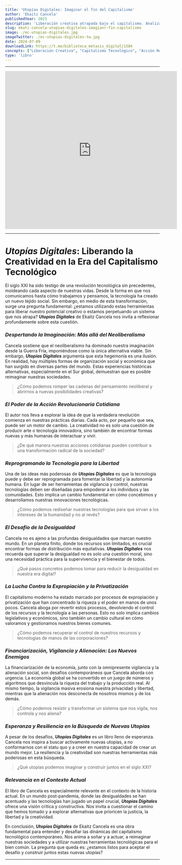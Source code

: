 ```yaml
---
title: 'Utopías Digitales: Imaginar el fin del Capitalismo'
author: 'Ekaitz Cancela'
publishedYear: 2023
description: 'Liberación creativa atrapada bajo el capitalismo. Analiza alternativas globales, reprogramación de la tecnología para la libertad y superación de la desigualdad y vigilancia. Una llamada a la acción revolucionaria cotidiana.'
slug: ekati-cancela-utopias-digitales-imagianr-fin-capitalismo
image: ./ec-utopias-digitales.jpg
imageTwitter: ./ec-utopias-digitales-tw.jpg
date: 2024-07-09
downloadLink: https://t.me/biblioteca_metaxis_digital/1584
concepts: ["Liberación Creativa", "Capitalismo Tecnológico", "Acción Revolucionaria", "Desigualdad Global", "Reprogramación Tecnológica", "Ekaitz Cancela"]
type: 'libro'
---
```


---

<iframe width="560" height="515" src="https://www.youtube.com/embed/DFP8RuCeLic?si=pAouPEpOwk6mPLlF" title="YouTube video player" frameborder="0" allow="accelerometer; autoplay; clipboard-write; encrypted-media; gyroscope; picture-in-picture; web-share" referrerpolicy="strict-origin-when-cross-origin" allowfullscreen></iframe>

---

# _Utopías Digitales_: Liberando la Creatividad en la Era del Capitalismo Tecnológico

El siglo XXI ha sido testigo de una revolución tecnológica sin precedentes, moldeando cada aspecto de nuestras vidas. Desde la forma en que nos comunicamos hasta cómo trabajamos y pensamos, la tecnología ha creado un nuevo tejido social. Sin embargo, en medio de esta transformación, surge una pregunta fundamental: ¿estamos utilizando estas herramientas para liberar nuestro potencial creativo o estamos perpetuando un sistema que nos atrapa? **_Utopías Digitales_** de Ekaitz Cancela nos invita a reflexionar profundamente sobre esta cuestión.

### _Despertando la Imaginación: Más allá del Neoliberalismo_

Cancela sostiene que el neoliberalismo ha dominado nuestra imaginación desde la Guerra Fría, imponiéndose como la única alternativa viable. Sin embargo, **_Utopías Digitales_** argumenta que esta hegemonía es una ilusión. En realidad, hay múltiples formas de organización social y económica que han surgido en diversas partes del mundo. Estas experiencias históricas alternativas, especialmente en el Sur global, demuestran que es posible reimaginar nuestras sociedades.

> ¿Cómo podemos romper las cadenas del pensamiento neoliberal y abrirnos a nuevas posibilidades creativas?

### _El Poder de la Acción Revolucionaria Cotidiana_

El autor nos lleva a explorar la idea de que la verdadera revolución comienza en nuestras prácticas diarias. Cada acto, por pequeño que sea, puede ser un motor de cambio. La creatividad no es solo una cuestión de producir arte o tecnología innovadora, sino también de encontrar formas nuevas y más humanas de interactuar y vivir.

> ¿De qué manera nuestras acciones cotidianas pueden contribuir a una transformación radical de la sociedad?

### _Reprogramando la Tecnología para la Libertad_

Una de las ideas más poderosas de **_Utopías Digitales_** es que la tecnología puede y debe ser reprogramada para fomentar la libertad y la autonomía humana. En lugar de ser herramientas de vigilancia y control, nuestras tecnologías deben ser diseñadas para empoderar a los individuos y las comunidades. Esto implica un cambio fundamental en cómo concebimos y desarrollamos nuestras innovaciones tecnológicas.

> ¿Cómo podemos rediseñar nuestras tecnologías para que sirvan a los intereses de la humanidad y no al revés?

### _El Desafío de la Desigualdad_

Cancela no es ajeno a las profundas desigualdades que marcan nuestro mundo. En un planeta finito, donde los recursos son limitados, es crucial encontrar formas de distribución más equitativas. **_Utopías Digitales_** nos recuerda que superar la desigualdad no es solo una cuestión moral, sino una necesidad práctica para la supervivencia y el bienestar de todos.

> ¿Qué pasos concretos podemos tomar para reducir la desigualdad en nuestra era digital?

### _La Lucha Contra la Expropiación y la Privatización_

El capitalismo moderno ha estado marcado por procesos de expropiación y privatización que han concentrado la riqueza y el poder en manos de unos pocos. Cancela aboga por revertir estos procesos, devolviendo el control de los recursos y la tecnología a las personas. Esto no solo implica cambios legislativos y económicos, sino también un cambio cultural en cómo valoramos y gestionamos nuestros bienes comunes.

> ¿Cómo podemos recuperar el control de nuestros recursos y tecnologías de manos de las corporaciones?

### _Financiarización, Vigilancia y Alienación: Los Nuevos Enemigos_

La financiarización de la economía, junto con la omnipresente vigilancia y la alienación social, son desafíos contemporáneos que Cancela aborda con urgencia. La economía global se ha convertido en un juego de números y algoritmos que desvincula la riqueza del trabajo y la producción real. Al mismo tiempo, la vigilancia masiva erosiona nuestra privacidad y libertad, mientras que la alienación nos desconecta de nosotros mismos y de los demás.

> ¿Cómo podemos resistir y transformar un sistema que nos vigila, nos controla y nos aliena?

### _Esperanza y Resiliencia en la Búsqueda de Nuevas Utopías_

A pesar de los desafíos, **_Utopías Digitales_** es un libro lleno de esperanza. Cancela nos inspira a buscar activamente nuevas utopías, a no conformarnos con el statu quo y a creer en nuestra capacidad de crear un mundo mejor. La resiliencia y la creatividad son nuestras herramientas más poderosas en esta búsqueda.

> ¿Qué utopías podemos imaginar y construir juntos en el siglo XXI?

### _Relevancia en el Contexto Actual_

El libro de Cancela es especialmente relevante en el contexto de la historia actual. En un mundo post-pandemia, donde las desigualdades se han acentuado y las tecnologías han jugado un papel crucial, **_Utopías Digitales_** ofrece una visión crítica y constructiva. Nos invita a cuestionar el camino que hemos tomado y a explorar alternativas que prioricen la justicia, la libertad y la creatividad.

En conclusión, **_Utopías Digitales_** de Ekaitz Cancela es una obra fundamental para entender y desafiar las dinámicas del capitalismo tecnológico contemporáneo. Nos anima a soñar y a actuar, a reimaginar nuestras sociedades y a utilizar nuestras herramientas tecnológicas para el bien común. La pregunta que queda es: ¿estamos listos para aceptar el desafío y construir juntos estas nuevas utopías?

---
